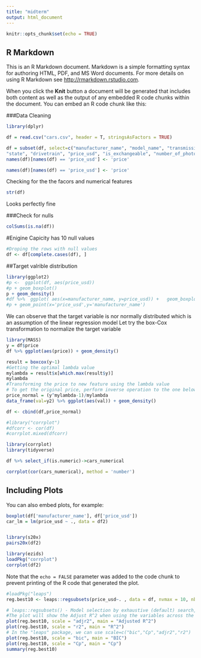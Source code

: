 ---
title: "midterm"
output: html_document
---

```{r setup, include=FALSE}
knitr::opts_chunk$set(echo = TRUE)
```

## R Markdown

This is an R Markdown document. Markdown is a simple formatting syntax for authoring HTML, PDF, and MS Word documents. For more details on using R Markdown see <http://rmarkdown.rstudio.com>.

When you click the **Knit** button a document will be generated that includes both content as well as the output of any embedded R code chunks within the document. You can embed an R code chunk like this:

###Data Cleaning
```{r cars}
library(dplyr)

df = read.csv("cars.csv", header = T, stringsAsFactors = TRUE)

df = subset(df, select=c("manufacturer_name", "model_name", "transmission", "color", "odometer_value", "year_produced", "engine_fuel", "engine_has_gas", "engine_type", "engine_capacity", "body_type", "has_warranty",
"state", "drivetrain", "price_usd", "is_exchangeable", "number_of_photos",  "up_counter"))
names(df)[names(df) == 'price_usd'] <- 'price'

```


```{r}
names(df)[names(df) == 'price_usd'] <- 'price'
```


Checking for the the facors and numerical features   
```{r}
str(df)
```
Looks perfectly fine

###Check for nulls
```{r}

colSums(is.na(df))

```
#Enigine Capicity has 10 null values
```{r}
#Droping the rows with null values 
df <- df[complete.cases(df), ]
```

##Target valrible distribution
```{r}
library(ggplot2)
#p <-  ggplot(df, aes(price_usd)) 
#p + geom_boxplot()
p + geom_density()
#df %>%  ggplot( aes(x=manufacturer_name, y=price_usd)) +   geom_boxplot(outlier.colour="red", #outlier.shape=8,outlier.size=4)
#p + geom_point(x='price_usd',y='manufacturer_name')
```

We can observe that the target variable is nor normally distributed which is an assumption of the linear regression model
Let try the box-Cox transformation to normalize the target variable

```{r}
library(MASS)
y = df$price
df %>% ggplot(aes(price)) + geom_density()

result = boxcox(y~1)
#Getting the optimal lambda value
mylambda = result$x[which.max(result$y)]
mylambda
#Transforming the price to new feature using the lambda value
# To get the original price, perform inverse operation to the one below
price_normal = (y^mylambda-1)/mylambda
data_frame(val=y2) %>% ggplot(aes(val)) + geom_density()

df <- cbind(df,price_normal)
```

```{r}
#library("corrplot")
#dfcorr <- cor(df)
#corrplot.mixed(dfcorr)

library(corrplot)
library(tidyverse)

df %>% select_if(is.numeric)->cars_numerical

corrplot(cor(cars_numerical), method = 'number')


```




## Including Plots

You can also embed plots, for example:

```{r pressure, echo=FALSE}

boxplot(df['manufacturer_name'], df['price_usd'])
car_lm = lm(price_usd ~ ., data = df2)


library(s20x)
pairs20x(df2)
```
```{r}
library(ezids)
loadPkg("corrplot")
corrplot(df2)
```

Note that the `echo = FALSE` parameter was added to the code chunk to prevent printing of the R code that generated the plot.

```{r}
#loadPkg("leaps")
reg.best10 <- leaps::regsubsets(price_usd~. , data = df, nvmax = 10, nbest = 1, method = "exhaustive")  

# leaps::regsubsets() - Model selection by exhaustive (default) search, forward or backward stepwise, or sequential replacement
#The plot will show the Adjust R^2 when using the variables across the bottom
plot(reg.best10, scale = "adjr2", main = "Adjusted R^2")
plot(reg.best10, scale = "r2", main = "R^2")
# In the "leaps" package, we can use scale=c("bic","Cp","adjr2","r2")
plot(reg.best10, scale = "bic", main = "BIC")
plot(reg.best10, scale = "Cp", main = "Cp")
summary(reg.best10)
```


